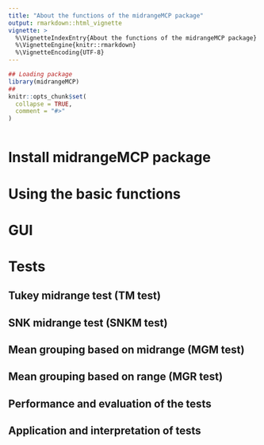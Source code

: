```yaml
---
title: "About the functions of the midrangeMCP package"
output: rmarkdown::html_vignette
vignette: >
  %\VignetteIndexEntry{About the functions of the midrangeMCP package}
  %\VignetteEngine{knitr::rmarkdown}
  %\VignetteEncoding{UTF-8}
---
```


```r
## Loading package
library(midrangeMCP)
##
knitr::opts_chunk$set(
  collapse = TRUE,
  comment = "#>"
)
```

```r

```

# Install midrangeMCP package

# Using the basic functions

# GUI

# Tests

## Tukey midrange test (TM test)

## SNK midrange test (SNKM test)

## Mean grouping based on midrange (MGM test)

## Mean grouping based on range (MGR test)

## Performance and evaluation of the tests

## Application and interpretation of tests 
